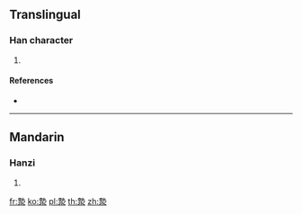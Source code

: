 {{character info/new}}
==Translingual==

===Han character===
{{Han char|rn=85|rad=水|as=11|sn=14|four=|canj=GIE}}

# {{defn|Han|sort=水11}}

====References====
* {{Han ref|kx=0645.150|dkj=18122|dj=1054.080|hdz=31711.130|uh=6F10|ud=28432}}

----

==Mandarin==

===Hanzi===
{{cmn-hanzi|pin=[[yàn]] ([[yan4]]), [[zhí]] ([[zhi2]])|wg=yen<sup>4</sup>, chih<sup>2</sup>}}

# {{defn|lang=cmn|sort=水11}}

[[fr:漐]]
[[ko:漐]]
[[pl:漐]]
[[th:漐]]
[[zh:漐]]